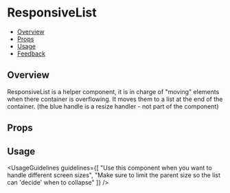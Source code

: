 
<Meta of={ResponsiveListStories} />

# ResponsiveList

- [Overview](#overview)
- [Props](#props)
- [Usage](#usage)
- [Feedback](#feedback)

## Overview

ResponsiveList is a helper component, it is in charge of "moving" elements when there container is overflowing. It moves them to a list at the end of the container.
(the blue handle is a resize handler - not part of the component)

<Canvas>
  <Story of={ResponsiveListStories.Overview} />
</Canvas>

## Props

<Controls />

## Usage

<UsageGuidelines
  guidelines={[
    "Use this component when you want to handle different screen sizes",
    "Make sure to limit the parent size so the list can 'decide' when to collapse"
  ]}
/>
